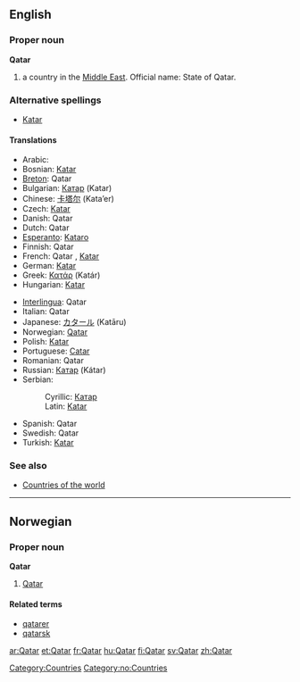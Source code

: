 ==English==
{{wikipedia}}
===Proper noun===
'''Qatar'''
# a country in the [[Middle East]]. Official name: State of Qatar.

===Alternative spellings===
*[[Katar]]

====Translations====
{{top}}
*Arabic: {{ARchar|[[قطر]]}} {{IPAchar|(qáʈar)}}
*Bosnian: [[Katar#Bosnian|Katar]] {{m}}
*[[Breton]]: Qatar
*Bulgarian: [[Катар]] (Katar) {{m}}
*Chinese: [[卡塔尔]] (Kata’er)
*Czech: [[Katar]]
*Danish: Qatar
*Dutch: Qatar
*[[Esperanto]]: [[Kataro]]
*Finnish: Qatar
*French: Qatar {{m}}, [[Katar]] {{m}}
*German: [[Katar]]
*Greek: [[Κατάρ]] (Katár) {{n}}
*Hungarian: [[Katar]]
{{mid}}
*[[Interlingua]]: Qatar
*Italian: Qatar {{m}}
*Japanese: [[カタール]] (Katāru)
*Norwegian: [[#Norwegian|Qatar]]
*Polish: [[Katar]]
*Portuguese: [[Catar]]
*Romanian: Qatar {{n}}
*Russian: [[Катар]] (Kátar) {{m}}
*Serbian:
*:Cyrillic: [[Катар#Serbian|Катар]] {{m}}
*:Latin: [[Katar#Serbian|Katar]] {{m}}
*Spanish: Qatar {{m}}
*Swedish: Qatar
*Turkish: [[Katar]]
{{bottom}}

===See also===
*[[Countries of the world]]
[[Category:Countries]]

----
==Norwegian==
===Proper noun===
[[Category:no:Countries]]
'''Qatar'''
#[[#English|Qatar]]
====Related terms====
*[[qatarer]]
*[[qatarsk]]

[[ar:Qatar]]
[[et:Qatar]]
[[fr:Qatar]]
[[hu:Qatar]]
[[fi:Qatar]]
[[sv:Qatar]]
[[zh:Qatar]]